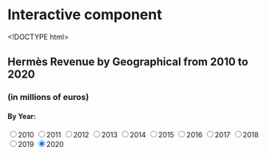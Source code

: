 # Interactive component

<!DOCTYPE html>
<html lang="en">
  <head>
    <meta charset="utf-8">
    <title>EDAV7_1_axes</title>
    <script src="https://d3js.org/d3.v6.js"></script>
  </head>

  <body>

  <h2>Hermès Revenue by Geographical from 2010 to 2020</h2>
  <h3>(in millions of euros)</h3>
  <h4>By Year:</h4>
  <p>
    <input type="radio" onclick="update(data2010)" name="typeofaction" value="data2010">2010
    <input type="radio" onclick="update(data2011)" name="typeofaction" value="data2011">2011
    <input type="radio" onclick="update(data2012)" name="typeofaction" value="data2012">2012
    <input type="radio" onclick="update(data2013)" name="typeofaction" value="data2013">2013
    <input type="radio" onclick="update(data2014)" name="typeofaction" value="data2014">2014
    <input type="radio" onclick="update(data2015)" name="typeofaction" value="data2015">2015
    <input type="radio" onclick="update(data2016)" name="typeofaction" value="data2016">2016
    <input type="radio" onclick="update(data2017)" name="typeofaction" value="data2017">2017
    <input type="radio" onclick="update(data2018)" name="typeofaction" value="data2018">2018
    <input type="radio" onclick="update(data2019)" name="typeofaction" value="data2019">2019
    <input type="radio" onclick="update(data2020)" name="typeofaction" value="data2020" checked="true">2020
  </p>
  <div>
    
  </div>
  
  <script>

// Create svg and initial bars

  var w = 1000;
  var h = 800;
  var margin = {top: 50, right: 0, bottom: 50,
      left: 50};
  var innerWidth = w - margin.left - margin.right;
  var innerHeight = h - margin.top - margin.bottom;

  var data2010 = [1084,901,385,31];
  var data2011 = [1280,1055,464,43];
  var data2012 = [1645,1217,569,53];
  var data2013 = [1711,1350,627,66];
  var data2014 = [1889,1444,711,74];
  var data2015 = [2294,1590,884,73];
  var data2016 = [2502,1683,941,77];
  var data2017 = [2663,1799,996,92];
  var data2018 = [2891,1909,1059,108];
  var data2019 = [3454,2069,1241,120];
  var data2020 = [3749,1573,959,108];

  var geo = ["Asia-Pacific","Europe","Americas","Other"]
  
  var xScale = d3.scaleBand()
      .domain(geo)
      .range([0, innerWidth])
      .paddingInner(.1);

  var yScale = d3.scaleLinear()
      .domain([0, 3800])
      .range([innerHeight, 0])

  var xAxis = d3.axisBottom()
      .scale(xScale);

  var yAxis = d3.axisLeft()
      .scale(yScale);

// add svg

  var svg = d3.select("div")
    .append("svg")
      .attr("width", w)
      .attr("height", h);

// add background rectangle

  svg.append("rect")
      .attr("class", "background")
      .attr("x", 0)
      .attr("y", 0)
      .attr("width", w)
      .attr("height", h)
      .attr("fill", "whitesmoke");

// add bars as a group

  var bars = svg.append("g")
      .attr("id", "plot")
      .attr("transform", `translate (${margin.left}, ${margin.top})`)
      .selectAll("rect")
      .data(data2020);

  bars.enter().append("rect")
      .attr("class", "bar")
      .attr("x", (d, i) => xScale(geo[i]))
      .attr("y", d => yScale(d))
      .attr("width", xScale.bandwidth())
      .attr("height", d => innerHeight - yScale(d))
      .attr("fill", "darkorange");
  
      
// add axes

  svg.append("g")
      .attr("class", "xAxis")
      .attr("transform", `translate (${margin.left}, ${h - margin.bottom})`)
      .call(xAxis);

  svg.append("g")
      .attr("class", "yAxis")
      .attr("transform", `translate (${margin.left}, ${margin.top})`)
      .call(yAxis);

//add text

var svg2 = d3.select("div")
    .append("svg")
      .attr("width", 500)
      .attr("height", 400);
svg2.selectAll("text.rev")
                .data(data2020)
                .enter()
                .append("text")
                .attr("class", "rev")
                .attr("x", 50)
                .attr("y", (d,i) => i*25+25)
                .text((d,i) => geo[i]+" : "+d);


// Update by year      
function update(data) {
  var u = svg.selectAll("rect.bar")
    .data(data)
    .transition()
    .duration(1000)
    .attr("x", (d, i) => xScale(geo[i]))
    .attr("y", d => yScale(d))
    .attr("width", xScale.bandwidth())
    .attr("height", d => innerHeight - yScale(d))
    .attr("fill", "darkorange");
  var t = svg2.selectAll("text.rev")
    .data(data)
    .text((d,i) => geo[i]+" : "+d);
}

    </script>

  </body>

</html>